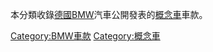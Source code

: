 本分類收錄[[德國|德國]][[BMW|BMW]]汽車公開發表的[[概念車|概念車]]車款。

[[Category:BMW車款|Category:BMW車款]]
[[Category:概念車|Category:概念車]]